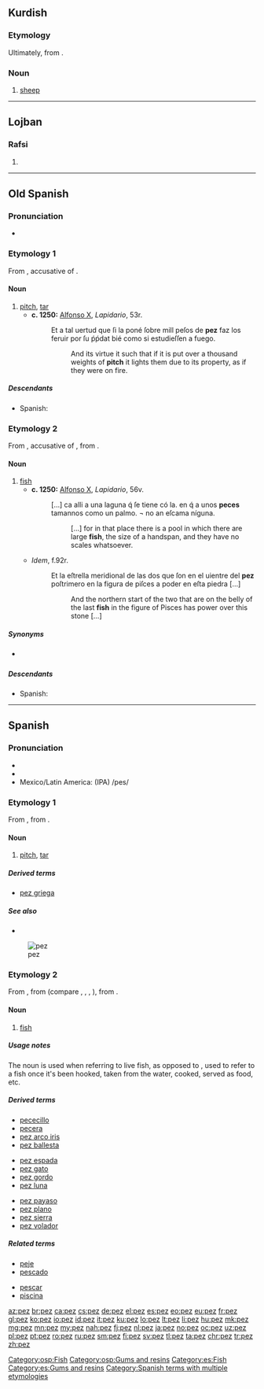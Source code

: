 {{also|Pez}}
==Kurdish==

===Etymology===
Ultimately, from {{etyl|ine-pro|ku}} {{m|ku|*peḱu-}}.

===Noun===
{{ku-noun}}

# [[sheep]]

----

==Lojban==

===Rafsi===
{{jbo-rafsi}}

# {{jbo-rafsi of|pezli}}

----

==Old Spanish==

===Pronunciation===
* {{IPA|[ˈped͡z]|lang=osp}}

===Etymology 1===
From {{etyl|la|osp}} {{m|la|picem}}, accusative of {{m|la|pix}}.

====Noun====
{{osp-noun|f|-}}

# [[pitch]], [[tar]]
#* '''c. 1250:''' [[w:Alfonso X|Alfonso X]], ''Lapidario'', 53r.
#*: Et a tal uertud que ſi la poné ſobre mill peſos de '''pez''' faz los feruir por ſu ṕṕdat bié como si estudieſſen a fuego.
#*:: And its virtue it such that if it is put over a thousand weights of '''pitch''' it lights them due to its property, as if they were on fire.

=====Descendants=====
* Spanish: {{l/es|pez}}

===Etymology 2===
From {{etyl|la|osp}} {{m|la|piscem}}, accusative of {{m|la|piscis}}, from {{etyl|ine-pro|osp}} {{m|ine-pro|*pisḱ-}}.

====Noun====
{{osp-noun|m|peces}}

# [[fish]]
#* '''c. 1250:''' [[w:Alfonso X|Alfonso X]], ''Lapidario'', 56v.
#*: […] ca alli a una laguna q́ ſe tiene có la. en q́ a unos '''peces''' tamannos como un palmo. ¬ no an eſcama níguna.
#*:: […] for in that place there is a pool in which there are large '''fish''', the size of a handspan, and they have no scales whatsoever.
#* ''Idem'', f.92r.
#*: Et la eſtrella meridional de las dos que ſon en el uientre del '''pez''' poſtrimero en la figura de piſces a poder en eſta piedra […]
#*:: And the northern start of the two that are on the belly of the last '''fish''' in the figure of Pisces has power over this stone […]

=====Synonyms=====
* {{l|osp|pescado}} {{g|m}}

=====Descendants=====
* Spanish: {{l/es|pez}}

[[Category:osp:Fish]]
[[Category:osp:Gums and resins]]

----

==Spanish==
{{wikipedia|Pez (desambiguación)|Pez (disambiguation)|lang=es}}
===Pronunciation===
* {{es-IPA}}
* {{audio|Es-pez-bo-La Paz.ogg|Audio (Bolivia and La Paz)|lang=es}}
*Mexico/Latin America: (IPA) /pes/

===Etymology 1===
From {{etyl|osp|es}} {{m|osp|pez}}, from {{etyl|la|es}} {{m|la|pix}}.

====Noun====
{{es-noun|f|peces}}

# [[pitch]], [[tar]]

=====Derived terms=====
* [[pez griega]] {{g|f}}

=====See also=====
* {{l|es|brea}}

{{wikipedia|lang=es}}
[[File:Pink salmon FWS.jpg|thumb|pez]]

===Etymology 2===
From {{etyl|osp|es}} {{m|osp|pez}}, from {{etyl|la|es}} {{term|piscis|lang=es}} (compare {{term|peje|lang=es}}, {{etyl|it|-}} {{term|pesce|lang=it}}, {{etyl|pt|-}} {{term|peixe|lang=pt}}, {{etyl|ro|-}} {{term|peşte|lang=ro}}), from {{etyl|ine-pro|es}} {{m|ine-pro|*pisḱ-}}.

====Noun====
{{es-noun|m|peces}}

# [[fish]] {{gloss|especially while alive}}

=====Usage notes=====
The noun {{term|pez|lang=es}} is used when referring to live fish, as opposed to {{term|pescado|lang=es}}, used to refer to a fish once it's been hooked, taken from the water, cooked, served as food, etc.

=====Derived terms=====
{{rel-top3|Terms derived from "pez"}}
* [[pececillo]] {{g|m}}
* [[pecera]] {{g|f}}
* [[pez arco iris]] {{g|m}}
* [[pez ballesta]] {{g|m}}
{{rel-mid3}}
* [[pez espada]] {{g|m}}
* [[pez gato]] {{g|m}}
* [[pez gordo]] {{g|m}}
* [[pez luna]] {{g|m}}
{{rel-mid3}}
* [[pez payaso]] {{g|m}}
* [[pez plano]] {{g|m}}
* [[pez sierra]] {{g|m}}
* [[pez volador]] {{g|m}}
{{rel-bottom}}

=====Related terms=====
{{rel-top|Terms related to "pez"}}
* [[peje]]
* [[pescado]]
{{rel-mid}}
* [[pescar]]
* [[piscina]]
{{rel-bottom}}

[[Category:es:Fish]]
[[Category:es:Gums and resins]]
[[Category:Spanish terms with multiple etymologies]]

[[az:pez]]
[[br:pez]]
[[ca:pez]]
[[cs:pez]]
[[de:pez]]
[[el:pez]]
[[es:pez]]
[[eo:pez]]
[[eu:pez]]
[[fr:pez]]
[[gl:pez]]
[[ko:pez]]
[[io:pez]]
[[id:pez]]
[[it:pez]]
[[ku:pez]]
[[lo:pez]]
[[lt:pez]]
[[li:pez]]
[[hu:pez]]
[[mk:pez]]
[[mg:pez]]
[[mn:pez]]
[[my:pez]]
[[nah:pez]]
[[fj:pez]]
[[nl:pez]]
[[ja:pez]]
[[no:pez]]
[[oc:pez]]
[[uz:pez]]
[[pl:pez]]
[[pt:pez]]
[[ro:pez]]
[[ru:pez]]
[[sm:pez]]
[[fi:pez]]
[[sv:pez]]
[[tl:pez]]
[[ta:pez]]
[[chr:pez]]
[[tr:pez]]
[[zh:pez]]